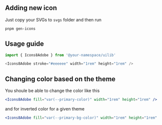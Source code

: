 


<Meta title="Icons" />

## Adding new icon

Just copy your SVGs to `svgs` folder and then run

```sh
pnpm gen-icons
```

## Usage guide
```js
import { Icons8Adobe } from '@your-namespace/uilib'

<Icons8Adobe stroke="#eeeeee" width="1rem" height="1rem" />
```

## Changing color based on the theme

You shoule be able to change the color like this 

```jsx
<Icons8Adobe fill="var(--primary-color)" width="1rem" height="1rem" />
```

and for inverted color for a given theme
```jsx
<Icons8Adobe fill="var(--primary-bg-color)" width="1rem" height="1rem" />
```

<IconsView />


